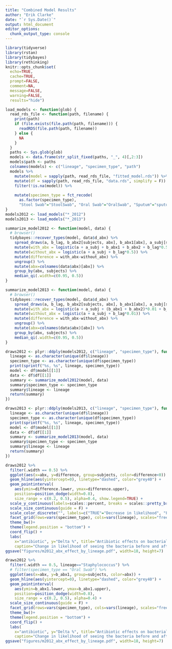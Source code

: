 ```yaml
---
title: "Combined Model Results"
author: "Erik Clarke"
date: "`r Sys.Date()`"
output: html_document
editor_options: 
  chunk_output_type: console
---
```


```r
library(tidyverse)
library(rstan)
library(tidybayes)
library(rethinking)
knitr::opts_chunk$set(
  echo=TRUE,
  cache=TRUE,
  prompt=FALSE,
  comment=NA,
  message=FALSE,
  warning=FALSE,
  results="hide")
```

```r
load_models <- function(glob) {
  read_rds_file <- function(path, filename) {
    print(path)
    if (file.exists(file.path(path, filename))) {
      readRDS(file.path(path, filename))
    } else {
      NA
    }
  }
  paths <- Sys.glob(glob)
  models <- data.frame(str_split_fixed(paths, "_", 4)[,2:3])
  models$path <- paths
  colnames(models) <- c("lineage", "specimen_type", "path")
  models %>% 
    mutate(model = sapply(path, read_rds_file, "fitted_model.rds")) %>%
    mutate(df = sapply(path, read_rds_file, "data.rds", simplify = F)) %>%
    filter(!is.na(model)) %>%
    
    mutate(specimen_type = fct_recode(
      as.factor(specimen_type), 
      "Stool Swab"="StoolSwab", "Oral Swab"="OralSwab", "Sputum"="sputum"))
}
models2012 <- load_models("*_2012")
models2013 <- load_models("*_2013")
```

```r
summarize_model2012 <- function(model, data) {
  # browser()
  tidybayes::recover_types(model, data$d_abx) %>%
    spread_draws(a, b_lag, b_abx2[subjects, abx], b_abx1[abx], a_subj[subjects]) %>%
    mutate(with_abx = logistic(a + a_subj + b_abx1 + b_abx2 + b_lag*0.5)) %>%
    mutate(without_abx = logistic(a + a_subj + b_lag*0.5)) %>%
    mutate(difference = with_abx-without_abx) %>%
    ungroup() %>%
    mutate(abx=colnames(data$abx)[abx]) %>%
    group_by(abx, subjects) %>%
    median_qi(.width=c(0.95, 0.5))
}

summarize_model2013 <- function(model, data) {
  # browser()
  tidybayes::recover_types(model, data$d_abx) %>%
    spread_draws(a, b_lag, b_abx2[subjects, abx], b_abx1[abx], a_subj[subjects]) %>%
    mutate(with_abx = logistic(a + a_subj + (b_abx1 + b_abx2)*0.01 + b_lag*0.01)) %>%
    mutate(without_abx = logistic(a + a_subj + b_lag*0.01)) %>%
    mutate(difference = with_abx-without_abx) %>%
    ungroup() %>%
    mutate(abx=colnames(data$abx)[abx]) %>%
    group_by(abx, subjects) %>%
    median_qi(.width=c(0.95, 0.5))
}

draws2012 <- plyr::ddply(models2012, c("lineage", "specimen_type"), function(df) {
  lineage <- as.character(unique(df$lineage))
  specimen_type <- as.character(unique(df$specimen_type))
  print(sprintf("%s, %s", lineage, specimen_type))
  model <- df$model[[1]]
  data <- df$df[[1]]
  summary <- summarize_model2012(model, data)
  summary$specimen_type <- specimen_type
  summary$lineage <- lineage
  return(summary)
})

draws2013 <- plyr::ddply(models2013, c("lineage", "specimen_type"), function(df) {
  lineage <- as.character(unique(df$lineage))
  specimen_type <- as.character(unique(df$specimen_type))
  print(sprintf("%s, %s", lineage, specimen_type))
  model <- df$model[[1]]
  data <- df$df[[1]]
  summary <- summarize_model2013(model, data)
  summary$specimen_type <- specimen_type
  summary$lineage <- lineage
  return(summary)
})
```

```r
draws2012 %>% 
  filter(.width == 0.5) %>%
  ggplot(aes(x=abx, y=difference, group=subjects, color=difference<0)) +
  geom_hline(aes(yintercept=0), linetype="dashed", color="grey40") +
  geom_pointinterval(
    aes(ymin=difference.lower, ymax=difference.upper),
    position=position_dodge(width=0.8), 
    size_range = c(0.2, 0.5), alpha=0.4, show.legend=TRUE) +
  scale_y_continuous(labels=scales::percent, breaks = scales::pretty_breaks()) +
  scale_size_continuous(guide = F) +
  scale_color_discrete("", labels=c("TRUE"="Decrease in likelihood", "FALSE"="Zero or increase in likelihood")) +
  facet_grid(rows=vars(specimen_type), cols=vars(lineage), scales="free") +
  theme_bw()+
  theme(legend.position = "bottom") +
  coord_flip() +
  labs(
    x="antibiotic", y="Delta %", title="Antibiotic effects on bacterial lineage by specimen type", 
    caption="Change in likelihood of seeing the bacteria before and after antibiotic administration")
ggsave("figures/m2012_abx_effect_by_lineage.pdf", width=18, height=7)
```

```r
draws2012 %>% 
  filter(.width == 0.5, lineage=="Staphylococcus") %>%
  # filter(specimen_type == "Oral Swab") %>%
  ggplot(aes(x=abx, y=b_abx1, group=subjects, color=abx)) +
  geom_hline(aes(yintercept=0), linetype="dashed", color="grey40") +
  geom_pointinterval(
    aes(ymin=b_abx1.lower, ymax=b_abx1.upper),
    position=position_dodge(width=0.8), 
    size_range = c(0.2, 0.5), alpha=0.4) +
  scale_size_continuous(guide = F) +
  facet_grid(rows=vars(specimen_type), cols=vars(lineage), scales="free") +
  theme_bw()+
  theme(legend.position = "bottom") +
  coord_flip() +
  labs(
    x="antibiotic", y="Delta %", title="Antibiotic effects on bacterial lineage by specimen type", 
    caption="Change in likelihood of seeing the bacteria before and after antibiotic administration")
ggsave("figures/m2012_abx_effect_by_lineage.pdf", width=18, height=7)
```

